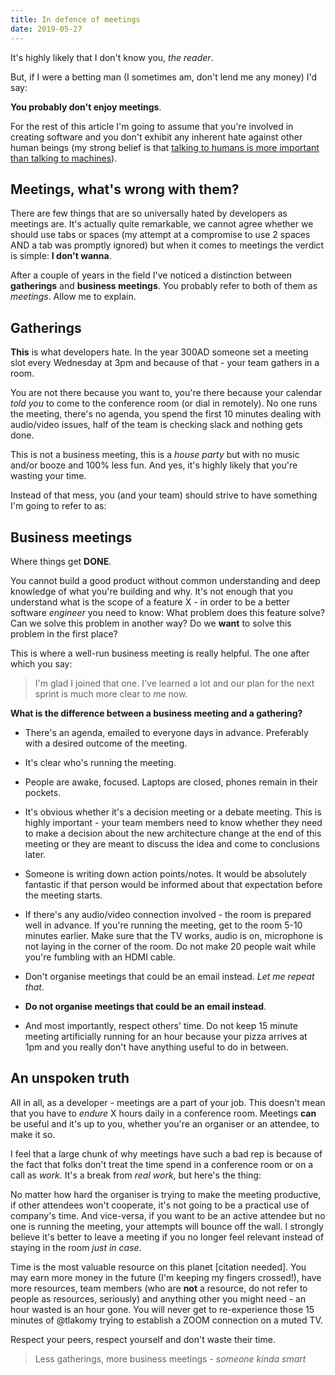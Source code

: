 ```yaml
---
title: In defence of meetings
date: 2019-05-27
---
```


It's highly likely that I don't know you, _the reader_.

But, if I were a betting man (I sometimes am, don't lend me any money) I'd say:

**You probably don't enjoy meetings**.

For the rest of this article I'm going to assume that you're involved in creating software and you don't exhibit any inherent hate against other human beings (my strong belief is that [talking to humans is more important than talking to machines](https://dev.to/tlakomy/7-years-as-a-developer-lessons-learned-29ic)).

## Meetings, what's wrong with them?

There are few things that are so universally hated by developers as meetings are. It's actually quite remarkable, we cannot agree whether we should use tabs or spaces (my attempt at a compromise to use 2 spaces AND a tab was promptly ignored) but when it comes to meetings the verdict is simple: **I don't wanna**.

After a couple of years in the field I've noticed a distinction between **gatherings** and **business meetings**. You probably refer to both of them as _meetings_. Allow me to explain.

## Gatherings

**This** is what developers hate. In the year 300AD someone set a meeting slot every Wednesday at 3pm and because of that - your team gathers in a room.

You are not there because you want to, you're there because your calendar _told you_ to come to the conference room (or dial in remotely). No one runs the meeting, there's no agenda, you spend the first 10 minutes dealing with audio/video issues, half of the team is checking slack and nothing gets done.

This is not a business meeting, this is a _house party_ but with no music and/or booze and 100% less fun. And yes, it's highly likely that you're wasting your time.

Instead of that mess, you (and your team) should strive to have something I'm going to refer to as:

## Business meetings

Where things get **DONE**.

You cannot build a good product without common understanding and deep knowledge of what you're building and why. It's not enough that you understand what is the scope of a feature X - in order to be a better software _engineer_ you need to know: What problem does this feature solve? Can we solve this problem in another way? Do we **want** to solve this problem in the first place?

This is where a well-run business meeting is really helpful. The one after which you say:

> I'm glad I joined that one. I've learned a lot and our plan for the next sprint is much more clear to me now.

**What is the difference between a business meeting and a gathering?**

- There's an agenda, emailed to everyone days in advance. Preferably with a desired outcome of the meeting.

- It's clear who's running the meeting.

- People are awake, focused. Laptops are closed, phones remain in their pockets.

- It's obvious whether it's a decision meeting or a debate meeting. This is highly important - your team members need to know whether they need to make a decision about the new architecture change at the end of this meeting or they are meant to discuss the idea and come to conclusions later.

- Someone is writing down action points/notes. It would be absolutely fantastic if that person would be informed about that expectation before the meeting starts.

- If there's any audio/video connection involved - the room is prepared well in advance. If you're running the meeting, get to the room 5-10 minutes earlier. Make sure that the TV works, audio is on, microphone is not laying in the corner of the room. Do not make 20 people wait while you're fumbling with an HDMI cable.

- Don't organise meetings that could be an email instead. _Let me repeat that_.

- **Do not organise meetings that could be an email instead**.

- And most importantly, respect others' time. Do not keep 15 minute meeting artificially running for an hour because your pizza arrives at 1pm and you really don't have anything useful to do in between.

## An unspoken truth

All in all, as a developer - meetings are a part of your job. This doesn't mean that you have to _endure_ X hours daily in a conference room. Meetings **can** be useful and it's up to you, whether you're an organiser or an attendee, to make it so.

I feel that a large chunk of why meetings have such a bad rep is because of the fact that folks don't treat the time spend in a conference room or on a call as _work_. It's a break from _real work_, but here's the thing:

No matter how hard the organiser is trying to make the meeting productive, if other attendees won't cooperate, it's not going to be a practical use of company's time. And vice-versa, if you want to be an active attendee but no one is running the meeting, your attempts will bounce off the wall. I strongly believe it's better to leave a meeting if you no longer feel relevant instead of staying in the room _just in case_.

Time is the most valuable resource on this planet [citation needed]. You may earn more money in the future (I'm keeping my fingers crossed!), have more resources, team members (who are **not** a resource, do not refer to people as resources, seriously) and anything other you might need - an hour wasted is an hour gone. You will never get to re-experience those 15 minutes of @tlakomy trying to establish a ZOOM connection on a muted TV.

Respect your peers, respect yourself and don't waste their time.

> Less gatherings, more business meetings - _someone kinda smart_
